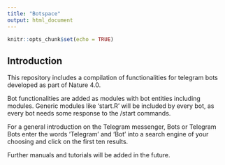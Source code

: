 ```yaml
---
title: "Botspace"
output: html_document
---
```


```r
knitr::opts_chunk$set(echo = TRUE)
```

## Introduction

This repository includes a compilation of functionalities for telegram bots developed as part of Nature 4.0.

Bot functionalities are added as modules with bot entities including modules.
Generic modules like 'start.R' will be included by every bot, as every bot needs some response to the /start commands. 

For a general introduction on the Telegram messenger, Bots or Telegram Bots enter the words 'Telegram' and 'Bot' into a search engine of your choosing and click on the first ten results.

Further manuals and tutorials will be added in the future.